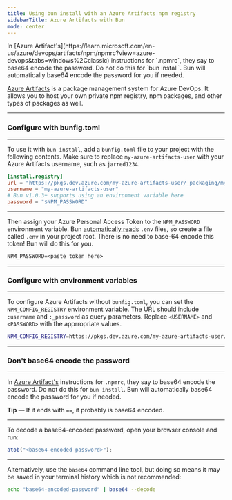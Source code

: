 ---
title: Using bun install with an Azure Artifacts npm registry
sidebarTitle: Azure Artifacts with Bun
mode: center
---

<Note>
  In [Azure
  Artifact's](https://learn.microsoft.com/en-us/azure/devops/artifacts/npm/npmrc?view=azure-devops&tabs=windows%2Cclassic)
  instructions for `.npmrc`, they say to base64 encode the password. Do not do this for `bun install`. Bun will
  automatically base64 encode the password for you if needed.
</Note>

[Azure Artifacts](https://azure.microsoft.com/en-us/products/devops/artifacts) is a package management system for Azure DevOps. It allows you to host your own private npm registry, npm packages, and other types of packages as well.

---

### Configure with bunfig.toml

---

To use it with `bun install`, add a `bunfig.toml` file to your project with the following contents. Make sure to replace `my-azure-artifacts-user` with your Azure Artifacts username, such as `jarred1234`.

```toml bunfig.toml icon="settings"
[install.registry]
url = "https://pkgs.dev.azure.com/my-azure-artifacts-user/_packaging/my-azure-artifacts-user/npm/registry"
username = "my-azure-artifacts-user"
# Bun v1.0.3+ supports using an environment variable here
password = "$NPM_PASSWORD"
```

---

Then assign your Azure Personal Access Token to the `NPM_PASSWORD` environment variable. Bun [automatically reads](https://bun.com/docs/runtime/env) `.env` files, so create a file called `.env` in your project root. There is no need to base-64 encode this token! Bun will do this for you.

```txt .env icon="settings"
NPM_PASSWORD=<paste token here>
```

---

### Configure with environment variables

---

To configure Azure Artifacts without `bunfig.toml`, you can set the `NPM_CONFIG_REGISTRY` environment variable. The URL should include `:username` and `:_password` as query parameters. Replace `<USERNAME>` and `<PASSWORD>` with the apprropriate values.

```bash terminal icon="terminal"
NPM_CONFIG_REGISTRY=https://pkgs.dev.azure.com/my-azure-artifacts-user/_packaging/my-azure-artifacts-user/npm/registry/:username=<USERNAME>:_password=<PASSWORD>
```

---

### Don't base64 encode the password

---

In [Azure Artifact's](https://learn.microsoft.com/en-us/azure/devops/artifacts/npm/npmrc?view=azure-devops&tabs=windows%2Cclassic) instructions for `.npmrc`, they say to base64 encode the password. Do not do this for `bun install`. Bun will automatically base64 encode the password for you if needed.

<Note>**Tip** — If it ends with `==`, it probably is base64 encoded.</Note>

---

To decode a base64-encoded password, open your browser console and run:

```js browser icon="computer"
atob("<base64-encoded password>");
```

---

Alternatively, use the `base64` command line tool, but doing so means it may be saved in your terminal history which is not recommended:

```bash terminal icon="terminal"
echo "base64-encoded-password" | base64 --decode
```
